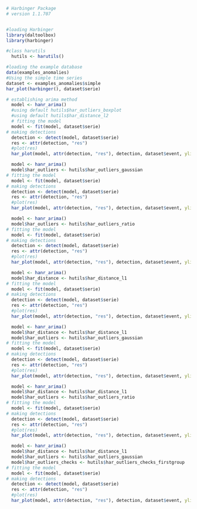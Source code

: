 ```r
# Harbinger Package
# version 1.1.707


#loading Harbinger
library(daltoolbox)
library(harbinger) 
```

```r
#class harutils
  hutils <- harutils()
```

```r
#loading the example database
data(examples_anomalies)
#Using the simple time series 
dataset <- examples_anomalies$simple
har_plot(harbinger(), dataset$serie)
```

```r
# establishing arima method 
  model <- hanr_arima()
  #using default hutils$har_outliers_boxplot
  #using default hutils$har_distance_l2
  # fitting the model
  model <- fit(model, dataset$serie)
# making detections
  detection <- detect(model, dataset$serie)
  res <- attr(detection, "res")
  #plot(res)
  har_plot(model, attr(detection, "res"), detection, dataset$event, yline = attr(detection, "threshold"))
```

```r
  model <- hanr_arima()
  model$har_outliers <- hutils$har_outliers_gaussian
# fitting the model
  model <- fit(model, dataset$serie)
# making detections
  detection <- detect(model, dataset$serie)
  res <- attr(detection, "res")
  #plot(res)
  har_plot(model, attr(detection, "res"), detection, dataset$event, yline = attr(detection, "threshold"))
```

```r
  model <- hanr_arima()
  model$har_outliers <- hutils$har_outliers_ratio
# fitting the model
  model <- fit(model, dataset$serie)
# making detections
  detection <- detect(model, dataset$serie)
  res <- attr(detection, "res")
  #plot(res)
  har_plot(model, attr(detection, "res"), detection, dataset$event, yline = attr(detection, "threshold"))  
```

```r
  model <- hanr_arima()
  model$har_distance <- hutils$har_distance_l1
# fitting the model
  model <- fit(model, dataset$serie)
# making detections
  detection <- detect(model, dataset$serie)
  res <- attr(detection, "res")
  #plot(res)
  har_plot(model, attr(detection, "res"), detection, dataset$event, yline = attr(detection, "threshold"))
```

```r
  model <- hanr_arima()
  model$har_distance <- hutils$har_distance_l1
  model$har_outliers <- hutils$har_outliers_gaussian
# fitting the model
  model <- fit(model, dataset$serie)
# making detections
  detection <- detect(model, dataset$serie)
  res <- attr(detection, "res")
  #plot(res)
  har_plot(model, attr(detection, "res"), detection, dataset$event, yline = attr(detection, "threshold"))
```

```r
  model <- hanr_arima()
  model$har_distance <- hutils$har_distance_l1
  model$har_outliers <- hutils$har_outliers_ratio
# fitting the model
  model <- fit(model, dataset$serie)
# making detections
  detection <- detect(model, dataset$serie)
  res <- attr(detection, "res")
  #plot(res)
  har_plot(model, attr(detection, "res"), detection, dataset$event, yline = attr(detection, "threshold"))
```
```r
  model <- hanr_arima()
  model$har_distance <- hutils$har_distance_l1
  model$har_outliers <- hutils$har_outliers_gaussian
  model$har_outliers_checks <- hutils$har_outliers_checks_firstgroup  
# fitting the model
  model <- fit(model, dataset$serie)
# making detections
  detection <- detect(model, dataset$serie)
  res <- attr(detection, "res")
  #plot(res)
  har_plot(model, attr(detection, "res"), detection, dataset$event, yline = attr(detection, "threshold"))
```
